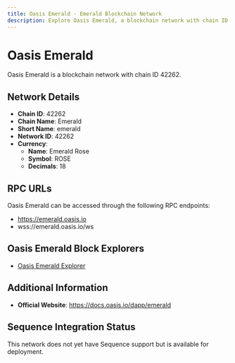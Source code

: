 ```yaml
--- 
title: Oasis Emerald - Emerald Blockchain Network
description: Explore Oasis Emerald, a blockchain network with chain ID 42262. Learn about its native currency, Emerald Rose, and how to interact with the network.
---
```


# Oasis Emerald

Oasis Emerald is a blockchain network with chain ID 42262.

## Network Details

- **Chain ID**: 42262
- **Chain Name**: Emerald
- **Short Name**: emerald
- **Network ID**: 42262
- **Currency**: 
  - **Name**: Emerald Rose
  - **Symbol**: ROSE
  - **Decimals**: 18

## RPC URLs

Oasis Emerald can be accessed through the following RPC endpoints:

- https://emerald.oasis.io
- wss://emerald.oasis.io/ws

## Oasis Emerald Block Explorers

- [Oasis Emerald Explorer](https://explorer.oasis.io/mainnet/emerald)

## Additional Information

- **Official Website**: https://docs.oasis.io/dapp/emerald

## Sequence Integration Status

This network does not yet have Sequence support but is available for deployment.
